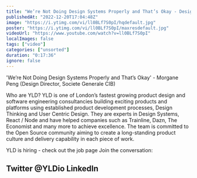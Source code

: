 ```yaml
---
title: "We’re Not Doing Design Systems Properly and That’s Okay - Design Systems London #5 - December 2022"
publishedAt: "2022-12-20T17:04:48Z"
image: "https://i.ytimg.com/vi/ll0BLf7S0pI/hqdefault.jpg"
poster: "https://i.ytimg.com/vi/ll0BLf7S0pI/maxresdefault.jpg"
videoUrl: "https://www.youtube.com/watch?v=ll0BLf7S0pI"
localImages: false
tags: ["video"]
categories: ["unsorted"]
duration: "0:17:36"
ignore: false
---
```

'We’re Not Doing Design Systems Properly and That’s Okay' - Morgane Peng (Design Director, Societe Generale CIB)

Who are YLD?
YLD is one of London’s fastest growing product design and software engineering consultancies building exciting products and platforms using established product development processes, Design Thinking and User Centric Design. They are experts in Design Systems, React / Node and have helped companies such as Trainline, Dazn, The Economist and many more to achieve excellence.
The team is committed to the Open Source community aiming to create a long-standing product culture and delivery capability in each piece of work.

YLD is hiring - check out the job page
Join the conversation:

Twitter @YLDio
LinkedIn
------
